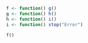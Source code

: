```r
f <- function() g()
g <- function() h()
h <- function() i()
i <- function() stop("Error")
```
```r
f()
```
